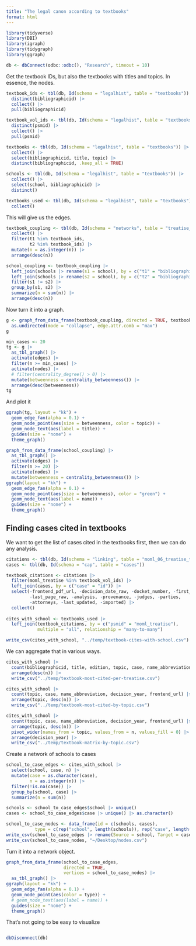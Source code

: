 ```yaml
---
title: "The legal canon according to textbooks"
format: html
---
```



```r
library(tidyverse)
library(DBI)
library(igraph)
library(tidygraph)
library(ggraph)
```


```r
db <- dbConnect(odbc::odbc(), "Research", timeout = 10)
```

Get the textbook IDs, but also the textbooks with titles and topics. In essence, the nodes.

```r
textbook_ids <- tbl(db, Id(schema = "legalhist", table = "textbooks")) |> 
  distinct(bibliographicid) |> 
  collect() |> 
  pull(bibliographicid)

textbook_vol_ids <- tbl(db, Id(schema = "legalhist", table = "textbooks")) |> 
  distinct(psmid) |> 
  collect() |> 
  pull(psmid)

textbooks <- tbl(db, Id(schema = "legalhist", table = "textbooks")) |> 
  collect() |> 
  select(bibliographicid, title, topic) |> 
  distinct(bibliographicid, .keep_all = TRUE)

schools <- tbl(db, Id(schema = "legalhist", table = "textbooks")) |> 
  collect() |> 
  select(school, bibliographicid) |> 
  distinct()

textbooks_used <- tbl(db, Id(schema = "legalhist", table = "textbooks")) |> 
  collect()
```

This will give us the edges.

```r
textbook_coupling <- tbl(db, Id(schema = "networks", table = "treatise_bibliocouple")) |> 
  collect() |> 
  filter(t1 %in% textbook_ids,
         t2 %in% textbook_ids) |> 
  mutate(n = as.integer(n)) |> 
  arrange(desc(n))
```

```r
school_coupling <- textbook_coupling |> 
  left_join(schools |> rename(s1 = school), by = c("t1" = "bibliographicid")) |> 
  left_join(schools |> rename(s2 = school), by = c("t2" = "bibliographicid")) |> 
  filter(s1 != s2) |> 
  group_by(s1, s2) |> 
  summarize(n = sum(n)) |> 
  arrange(desc(n))
```


Now turn it into a graph.

```r
g <- graph_from_data_frame(textbook_coupling, directed = TRUE, textbooks) |> 
  as.undirected(mode = "collapse", edge.attr.comb = "max")
g
```

```r
min_cases <- 20
tg <- g |>
  as_tbl_graph() |>
  activate(edges) |>
  filter(n >= min_cases) |>
  activate(nodes) |>
  # filter(centrality_degree() > 0) |>
  mutate(betweenness = centrality_betweenness()) |>
  arrange(desc(betweenness))
tg
```

And plot it

```r
ggraph(tg, layout = "kk") +
  geom_edge_fan(alpha = 0.1) +
  geom_node_point(aes(size = betweenness, color = topic)) +
  geom_node_text(aes(label = title)) +
  guides(size = "none") +
  theme_graph()
```

```r
graph_from_data_frame(school_coupling) |> 
  as_tbl_graph() |>
  activate(edges) |>
  filter(n >= 20) |>
  activate(nodes) |>
  mutate(betweenness = centrality_betweenness()) |>
ggraph(layout = "kk") +
  geom_edge_fan(alpha = 0.1) +
  geom_node_point(aes(size = betweenness), color = "green") +
  geom_node_text(aes(label = name)) +
  guides(size = "none") +
  theme_graph()
```
## Finding cases cited in textbooks

We want to get the list of cases cited in the textbooks first, then we can do any analysis.

```r
citations <- tbl(db, Id(schema = "linking", table = "moml_06_treatise_to_case")) 
cases <- tbl(db, Id(schema = "cap", table = "cases"))

textbook_citations <- citations |> 
  filter(moml_treatise %in% textbook_vol_ids) |> 
  left_join(cases, by = c("case" = "id")) |> 
  select(-frontend_pdf_url, -decision_date_raw, -docket_number, -first_page_raw,
         -last_page_raw, -analysis, -provenance, -judges, -parties, 
         -attorneys, -last_updated, -imported) |> 
  collect()
  
cites_with_school <- textbooks_used |> 
  left_join(textbook_citations, by = c("psmid" = "moml_treatise"),
            multiple = "all", relationship = "many-to-many") 

write_csv(cites_with_school, "../temp/textbook-cites-with-school.csv")
```

We can aggregate that in various ways.

```r
cites_with_school |> 
  count(bibliographicid, title, edition, topic, case, name_abbreviation, decision_year, frontend_url) |> 
  arrange(desc(n)) |> 
  write_csv("../temp/textbook-most-cited-per-treatise.csv")

cites_with_school |> 
  count(topic, case, name_abbreviation, decision_year, frontend_url) |> 
  arrange(topic, desc(n)) |> 
  write_csv("../temp/textbook-most-cited-by-topic.csv")

cites_with_school |> 
  count(topic, case, name_abbreviation, decision_year, frontend_url) |> 
  arrange(topic, desc(n)) |> 
  pivot_wider(names_from = topic, values_from = n, values_fill = 0) |> 
  arrange(decision_year) |> 
  write_csv("../temp/textbook-matrix-by-topic.csv")

```

Create a network of schools to cases

```r
school_to_case_edges <- cites_with_school |> 
  select(school, case, n) |> 
  mutate(case = as.character(case),
         n = as.integer(n)) |>
  filter(!is.na(case)) |> 
  group_by(school, case) |> 
  summarize(n = sum(n))

schools <- school_to_case_edges$school |> unique()
cases <- school_to_case_edges$case |> unique() |> as.character()

school_to_case_nodes <- data_frame(id = c(schools, cases), 
           type = c(rep("school", length(schools)), rep("case", length(cases))))
write_csv(school_to_case_edges |> rename(Source = school, Target = case), "~/Desktop/edges.csv")
write_csv(school_to_case_nodes, "~/Desktop/nodes.csv")
```

Turn it into a network object.

```r
graph_from_data_frame(school_to_case_edges,
                      directed = TRUE,
                      vertices = school_to_case_nodes) |> 
  as_tbl_graph() |> 
ggraph(layout = "kk") +
  geom_edge_fan(alpha = 0.1) +
  geom_node_point(aes(color = type)) +
  # geom_node_text(aes(label = name)) +
  guides(size = "none") +
  theme_graph()
```

That's not going to be easy to visualize

```r

```




```r
dbDisconnect(db)
```
